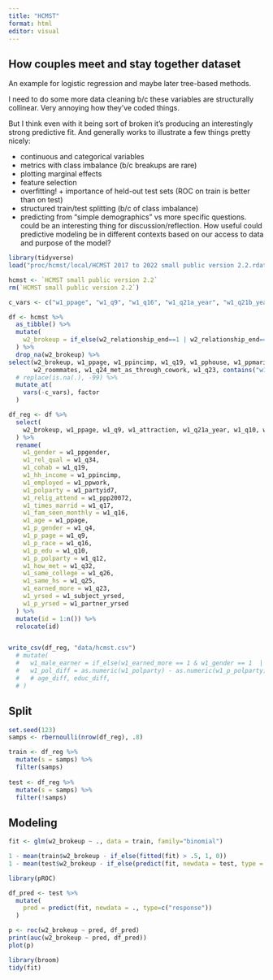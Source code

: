 ```yaml
---
title: "HCMST"
format: html
editor: visual
---
```


## How couples meet and stay together dataset

An example for logistic regression and maybe later tree-based methods.

I need to do some more data cleaning b/c these variables are structurally collinear. Very annoying how they've coded things.

But I think even with it being sort of broken it's producing an interestingly strong predictive fit. And generally works to illustrate a few things pretty nicely:

-   continuous and categorical variables
-   metrics with class imbalance (b/c breakups are rare)
-   plotting marginal effects
-   feature selection
-   overfitting! + importance of held-out test sets (ROC on train is better than on test)
-   structured train/test splitting (b/c of class imbalance)
-   predicting from "simple demographics" vs more specific questions. could be an interesting thing for discussion/reflection. How useful could predictive modeling be in different contexts based on our access to data and purpose of the model?

```r
library(tidyverse)
load("proc/hcmst/local/HCMST 2017 to 2022 small public version 2.2.rdata")

hcmst <- `HCMST small public version 2.2`
rm(`HCMST small public version 2.2`)

```

```r

c_vars <- c("w1_ppage", "w1_q9", "w1_q16", "w1_q21a_year", "w1_q21b_year", "w1_q21c_year", "w1_q24_length", "w1_age_when_met", "w1_time_from_met_to_rel", "w1_time_from_rel_to_cohab", "w1_q34", "change_in_rel_quality_w1w2", "w1_outness_timing_all", "w1_relate_duration_in2017_years", "w2_brokeup")

df <- hcmst %>% 
  as_tibble() %>% 
  mutate(
    w2_brokeup = if_else(w2_relationship_end==1 | w2_relationship_end==2, 1, 0)
  ) %>% 
  drop_na(w2_brokeup) %>% 
select(w2_brokeup, w1_ppage, w1_ppincimp, w1_q19, w1_pphouse, w1_ppmarit, w1_ppmsacat, w1_ppreg9, w1_pprent, contains("w1_PPT"), w1_PPT18OV, w1_partnership_status_cohab, w1_sex_frequency, w1_otherdate_all, w1_how_many_all, w1_same_sex_couple_gender, w1_q6b, w1_q9, w1_q10, w1_q11, w1_q12, w1_q14, w1_q15a7, w1_q16, w1_q17, w1_attraction, w1_q19, w1_q20, w1_q21a_year, w1_q21b_year, w1_q21c_year, w1_q21d_year, w1_identity_all, w1_outness_all, w1_outness_timing_all, contains("w1_q24_"), w1_q25, w1_q26, w1_q27, w1_friend_connect_1_all, w1_friend_connect_2_all, w1_friend_connect_3_all, w1_q32, w1_q34, w1_married, w1_relate_duration_in2017_years, w1_age_when_met, w1_time_from_met_to_rel, w1_time_from_rel_to_cohab, w1_subject_race, w1_interracial_5cat, w1_partner_yrsed, w1_subject_yrsed, change_in_rel_quality_w1w2, w1_ppp20072, 
       w2_roommates, w1_q24_met_as_through_cowork, w1_q23, contains("w1_q24"), w1_q19, w1_ppwork, w1_partyid7, w1_q4, w1_ppgender, w2_nonshelter, w2_shelter_combo_months, w2_myhealth, w2_myhealth_why_1, w2_parthealth, w2_parthealth_why_1, w1_subject_yrsed, w1_partner_yrsed) %>% 
  # replace(is.na(.), -99) %>% 
  mutate_at(
    vars(-c_vars), factor
  )

df_reg <- df %>% 
  select(
    w2_brokeup, w1_ppage, w1_q9, w1_attraction, w1_q21a_year, w1_q10, w1_q12, w1_q25, w1_q26, w1_partnership_status_cohab, w1_q34, w1_sex_frequency, w1_otherdate_all, w1_same_sex_couple_gender, w1_married, w1_q19, w1_ppincimp, w1_ppwork, w1_partyid7, w1_ppp20072, w1_q17, w1_q16, w1_q10, w1_q12, w1_q32, w1_q26, w1_q25, w1_q23, w1_q4, w1_ppgender, contains("w1_q24_met_through", w2_nonshelter, w2_shelter_combo_months, w2_myhealth, w2_myhealth_why_1, w2_parthealth, w2_parthealth_why_1, w1_subject_yrsed, w1_partner_yrsed)
  ) %>% 
  rename(
    w1_gender = w1_ppgender,
    w1_rel_qual = w1_q34,
    w1_cohab = w1_q19,
    w1_hh_income = w1_ppincimp,
    w1_employed = w1_ppwork,
    w1_polparty = w1_partyid7,
    w1_relig_attend = w1_ppp20072,
    w1_times_marrid = w1_q17,
    w1_fam_seen_monthly = w1_q16,
    w1_age = w1_ppage,
    w1_p_gender = w1_q4,
    w1_p_page = w1_q9,
    w1_p_race = w1_q16,
    w1_p_edu = w1_q10,
    w1_p_polparty = w1_q12,
    w1_how_met = w1_q32,
    w1_same_college = w1_q26,
    w1_same_hs = w1_q25,
    w1_earned_more = w1_q23,
    w1_yrsed = w1_subject_yrsed,
    w1_p_yrsed = w1_partner_yrsed
  ) %>% 
  mutate(id = 1:n()) %>% 
  relocate(id)


write_csv(df_reg, "data/hcmst.csv")
  # mutate(
  #   w1_male_earner = if_else(w1_earned_more == 1 & w1_gender == 1  | w1_earned_more == 3 & w1_p_gender == 1, 1, 0),
  #   w1_pol_diff = as.numeric(w1_polparty) - as.numeric(w1_p_polparty),
  #   # age_diff, educ_diff, 
  # )
```

## Split

```r
set.seed(123)
samps <- rbernoulli(nrow(df_reg), .8)

train <- df_reg %>% 
  mutate(s = samps) %>% 
  filter(samps)
  
test <- df_reg %>% 
  mutate(s = samps) %>% 
  filter(!samps)
```

## Modeling

```r
fit <- glm(w2_brokeup ~ ., data = train, family="binomial")

1 - mean(train$w2_brokeup - if_else(fitted(fit) > .5, 1, 0))
1 - mean(test$w2_brokeup - if_else(predict(fit, newdata = test, type = "response") > .5, 1, 0))
```

```r
library(pROC)

df_pred <- test %>% 
  mutate(
    pred = predict(fit, newdata = ., type=c("response"))
  )

p <- roc(w2_brokeup ~ pred, df_pred)
print(auc(w2_brokeup ~ pred, df_pred))
plot(p)
```

```r
library(broom)
tidy(fit)
```
